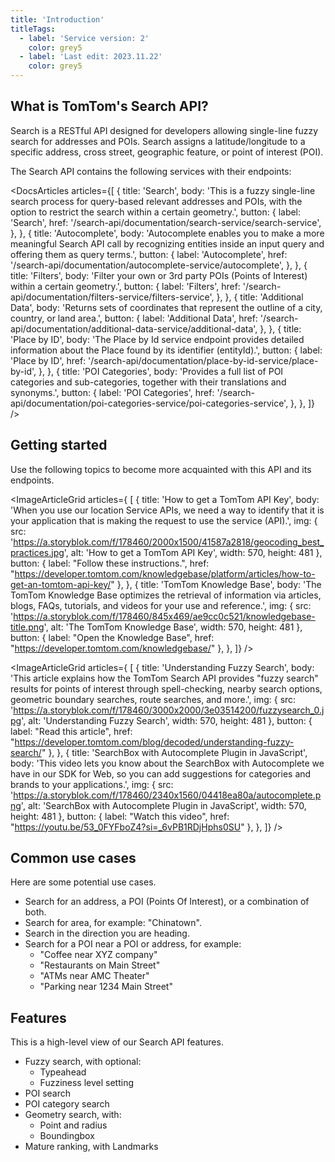 ```yaml
---
title: 'Introduction'
titleTags:
  - label: 'Service version: 2'
    color: grey5
  - label: 'Last edit: 2023.11.22'
    color: grey5
---
```


## What is TomTom's Search API?  

Search is a RESTful API designed for developers allowing single-line fuzzy search for addresses and POIs. Search assigns a latitude/longitude to a specific address, cross street, geographic feature, or point of interest (POI).  

The Search API contains the following services with their endpoints:  

<DocsArticles
  articles={[
    {
      title: 'Search',
      body: 'This is a fuzzy single-line search process for query-based relevant addresses and POIs, with the option to restrict the search within a certain geometry.',
      button: {
        label: 'Search',
        href: '/search-api/documentation/search-service/search-service',
      },
    },
    {
      title: 'Autocomplete',
      body: 'Autocomplete enables you to make a more meaningful Search API call by recognizing entities inside an input query and offering them as query terms.',
      button: {
        label: 'Autocomplete',
        href: '/search-api/documentation/autocomplete-service/autocomplete',
      },
    },
    {
      title: 'Filters',
      body: 'Filter your own or 3rd party POIs (Points of Interest) within a certain geometry.',
      button: {
        label: 'Filters',
        href: '/search-api/documentation/filters-service/filters-service',
      },
    },
    {
      title: 'Additional Data',
      body: 'Returns sets of coordinates that represent the outline of a city, country, or land area.',
      button: {
        label: 'Additional Data',
        href: '/search-api/documentation/additional-data-service/additional-data',
      },
    },
    {
      title: 'Place by ID',
      body: 'The Place by Id service endpoint provides detailed information about the Place found by its identifier (entityId).',
      button: {
        label: 'Place by ID',
        href: '/search-api/documentation/place-by-id-service/place-by-id',
      },
    },
    {
      title: 'POI Categories',
      body: 'Provides a full list of POI categories and sub-categories, together with their translations and synonyms.',
      button: {
        label: 'POI Categories',
        href: '/search-api/documentation/poi-categories-service/poi-categories-service',
      },
    },
  ]}
/>  

## Getting started  

Use the following topics to become more acquainted with this API and its endpoints.  

<ImageArticleGrid  articles={
[
  {
    title: 'How to get a TomTom API Key',
    body: 'When you use our location Service APIs, we need a way to identify that it is your application that is making the request to use the service (API).',
    img: {
      src: 'https://a.storyblok.com/f/178460/2000x1500/41587a2818/geocoding_best_practices.jpg',
      alt: 'How to get a TomTom API Key',
      width: 570,
      height: 481
    },
    button: {
        label: "Follow these instructions.",
        href: "https://developer.tomtom.com/knowledgebase/platform/articles/how-to-get-an-tomtom-api-key/"
    },
  },
  {
    title: 'TomTom Knowledge Base',
    body: 'The TomTom Knowledge Base optimizes the retrieval of information via articles, blogs, FAQs, tutorials, and videos for your use and reference.',
    img: {
      src: 'https://a.storyblok.com/f/178460/845x469/ae9cc0c521/knowledgebase-title.png',
      alt: 'The TomTom Knowledge Base',
      width: 570,
      height: 481
    },
    button: {
        label: "Open the Knowledge Base",
        href: "https://developer.tomtom.com/knowledgebase/"
    },
  },
]} />  

<ImageArticleGrid  articles={
[
  {
    title: 'Understanding Fuzzy Search',
    body: 'This article explains how the TomTom Search API provides "fuzzy search" results for points of interest through spell-checking, nearby search options, geometric boundary searches, route searches, and more.',
    img: {
      src: 'https://a.storyblok.com/f/178460/3000x2000/3e03514200/fuzzysearch_0.jpg',
      alt: 'Understanding Fuzzy Search',
      width: 570,
      height: 481
    },
    button: {
      label: "Read this article",
      href: "https://developer.tomtom.com/blog/decoded/understanding-fuzzy-search/"
    },
  },
  {
    title: 'SearchBox with Autocomplete Plugin in JavaScript',
    body: 'This video lets you know about the SearchBox with Autocomplete we have in our SDK for Web, so you can add suggestions for categories and brands to your applications.',
    img: {
      src: 'https://a.storyblok.com/f/178460/2340x1560/04418ea80a/autocomplete.png',
      alt: 'SearchBox with Autocomplete Plugin in JavaScript',
      width: 570,
      height: 481
    },
    button: {
      label: "Watch this video",
      href: "https://youtu.be/53_0FYFboZ4?si=_6vPB1RDjHphs0SU"
    },
  },
]} />  

## Common use cases  

Here are some potential use cases.  

- Search for an address, a POI (Points Of Interest), or a combination of both.
- Search for area, for example: "Chinatown".
- Search in the direction you are heading.
- Search for a POI near a POI or address, for example:
  - "Coffee near XYZ company"
  - "Restaurants on Main Street"
  - "ATMs near AMC Theater"
  - "Parking near 1234 Main Street"  

## Features  

This is a high-level view of our Search API features.  

- Fuzzy search, with optional:
  - Typeahead
  - Fuzziness level setting
- POI search
- POI category search
- Geometry search, with:
  - Point and radius
  - Boundingbox
- Mature ranking, with Landmarks  
